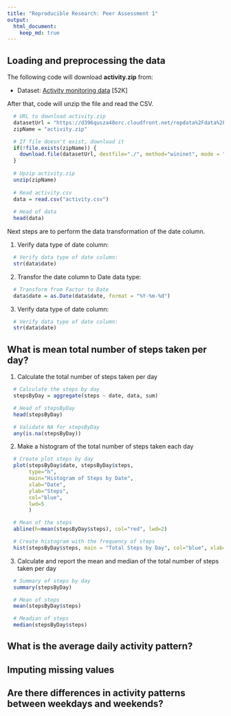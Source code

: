 ```yaml
---
title: "Reproducible Research: Peer Assessment 1"
output: 
  html_document:
    keep_md: true
---
```



## Loading and preprocessing the data

The following code will download **activity.zip** from:

* Dataset: [Activity monitoring data](https://d396qusza40orc.cloudfront.net/repdata%2Fdata%2Factivity.zip) [52K]

After that, code will unzip the file and read the CSV.

```r

  # URL to download activity.zip
  datasetUrl = "https://d396qusza40orc.cloudfront.net/repdata%2Fdata%2Factivity.zip"
  zipName = "activity.zip"

  # If file doesn't exist, download it
  if(!file.exists(zipName)) {
    download.file(datasetUrl, destfile="./", method="wininet", mode = "wb")
  }
  
  # Upzip activity.zip
  unzip(zipName)
  
  # Read activity.csv
  data = read.csv("activity.csv")
  
  # Head of data
  head(data)
```

Next steps are to perform the data transformation of the date column.

1. Verify data type of date column:
```r
  # Verify data type of date column:
  str(data$date)
```

2. Transfor the date column to Date data type:
```r
  # Transform from Factor to Date
  data$date = as.Date(data$date, format = "%Y-%m-%d")
```

3. Verify data type of date column:
```r
  # Verify data type of date column:
  str(data$date)
```

## What is mean total number of steps taken per day?

1. Calculate the total number of steps taken per day
```r
  # Calculate the steps by day
  stepsByDay = aggregate(steps ~ date, data, sum)

  # Head of stepsByDay
  head(stepsByDay)

  # Validate NA for stepsByDay
  any(is.na(stepsByDay))
```

2. Make a histogram of the total number of steps taken each day
```r
 
  # Create plot steps by day
  plot(stepsByDay$date, stepsByDay$steps, 
       type="h", 
       main="Histogram of Steps by Date",
       xlab="Date", 
       ylab="Steps", 
       col="blue",
       lwd=5
       )

  # Mean of the steps
  abline(h=mean(stepsByDay$steps), col="red", lwd=2)
```

```r
  # Create histogram with the frequency of steps
  hist(stepsByDay$steps, main = "Total Steps by Day", col="blue", xlab="Number of Steps")
```


3. Calculate and report the mean and median of the total number of steps taken per day
```r
  # Summary of steps by day
  summary(stepsByDay)

  # Mean of steps
  mean(stepsByDay$steps)

  # Meadian of steps
  median(stepsByDay$steps)

```


## What is the average daily activity pattern?



## Imputing missing values



## Are there differences in activity patterns between weekdays and weekends?
